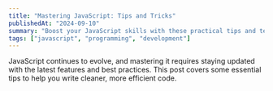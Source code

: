 ```yaml
---
title: "Mastering JavaScript: Tips and Tricks"
publishedAt: "2024-09-10"
summary: "Boost your JavaScript skills with these practical tips and techniques for modern development."
tags: ["javascript", "programming", "development"]
---
```


JavaScript continues to evolve, and mastering it requires staying updated with the latest features and best practices. This post covers some essential tips to help you write cleaner, more efficient code.
